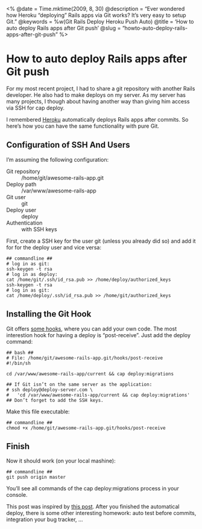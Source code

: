 <%
  @date = Time.mktime(2009, 8, 30)
  @description = "Ever wondered how Heroku “deploying” Rails apps via Git works? It’s very easy to setup Git."
  @keywords = %w(Git Rails Deploy Heroku Push Auto)
  @title = 'How to auto deploy Rails apps after Git push'
  @slug = "howto-auto-deploy-rails-apps-after-git-push"
%>

How to auto deploy Rails apps after Git push
============================================

For my most recent project, I had to share a git repository with another Rails developer. He also had to make deploys on my server. As my server has many projects, I though about having another way than giving him access via SSH for cap deploy. 

I remembered [Heroku](http://www.heroku.com) automatically deploys Rails apps after commits. So here’s how you can have the same functionality with pure Git.


Configuration of SSH And Users
------------------------------

I’m assuming the following configuration:

Git repository
:   /home/git/awesome-rails-app.git

Deploy path
:   /var/www/awesome-rails-app

Git user
:   git

Deploy user
:   deploy

Authentication
:   with SSH keys

First, create a SSH key for the user git (unless you already did so) and add it for for the deploy user and vice versa:

    ## commandline ##
    # log in as git:
    ssh-keygen -t rsa
    # log in as deploy:
    cat /home/git/.ssh/id_rsa.pub >> /home/deploy/authorized_keys
    ssh-keygen -t rsa
    # log in as git:
    cat /home/deploy/.ssh/id_rsa.pub >> /home/git/authorized_keys


Installing the Git Hook
-----------------------

Git offers [some hooks](http://book.git-scm.com/5_git_hooks.html), where you can add your own code. The most interestion hook for having a deploy is “post-receive”. Just add the deploy command:

    ## bash ##
    # File: /home/git/awesome-rails-app.git/hooks/post-receive
    #!/bin/sh

    cd /var/www/awesome-rails-app/current && cap deploy:migrations

    ## If Git isn’t on the same server as the application:
    # ssh deploy@deploy-server.com \
    #   'cd /var/www/awesome-rails-app/current && cap deploy:migrations'
    ## Don’t forget to add the SSH keys.

Make this file executable:

    ## commandline ##
    chmod +x /home/git/awesome-rails-app.git/hooks/post-receive

    
Finish
------

Now it should work (on your local mashine):

    ## commandline ##
    git push origin master

You’ll see all commands of the cap deploy:migrations process in your console.

This post was inspired by [this post](http://blog.elctech.com/2008/12/16/deploy-automatically-after-a-new-git-push-like-heroku/). After you finished the automatical deploy, there is some other interesting homework: auto test before commits, integration your bug tracker, ...